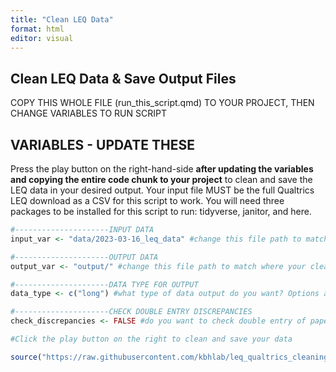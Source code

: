 ```yaml
---
title: "Clean LEQ Data"
format: html
editor: visual
---
```


## Clean LEQ Data & Save Output Files

COPY THIS WHOLE FILE (run_this_script.qmd) TO YOUR PROJECT, THEN CHANGE VARIABLES TO RUN SCRIPT

## VARIABLES - UPDATE THESE

Press the play button on the right-hand-side **after updating the variables and copying the entire code chunk to your project** to clean and save the LEQ data in your desired output. Your input file MUST be the full Qualtrics LEQ download as a CSV for this script to work. You will need three packages to be installed for this script to run: tidyverse, janitor, and here.

```r
#---------------------INPUT DATA
input_var <- "data/2023-03-16_leq_data" #change this file path to match where your data is located and the file name WITHOUT the file extension. This is the data exported from the LEQ on Qualtrics as a CSV file.

#---------------------OUTPUT DATA
output_var <- "output/" #change this file path to match where your cleaned data should be saved. This is JUST the folder name, the file name will be created in the script.

#---------------------DATA TYPE FOR OUTPUT
data_type <- c("long") #what type of data output do you want? Options are: "long", which will output a dataset with one row per ID per language per situation; "wide_summary" which will output a dataset with one row per ID and only the overall language estimates (overall, cumulative, global, current for the final situation only) and no detail for each situation; "wide_detailed" which will output a dataset with one row per ID and all information for each language and each situation in its own column. You can export multiple types by using the c() function, for example: c("long", "wide_summary")

#---------------------CHECK DOUBLE ENTRY DISCREPANCIES
check_discrepancies <- FALSE #do you want to check double entry of paper LEQ forms into Qualtrics for discrepancies? If so, change this variable to TRUE and the script will output a file called "discrepancies_to_check.csv" for specific data points to verify.

#Click the play button on the right to clean and save your data

source("https://raw.githubusercontent.com/kbhlab/leq_qualtrics_cleaning/master/scripts/source_code.R")

```

## 
